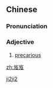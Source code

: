 ==Chinese==
{{zh-forms}}

===Pronunciation===
{{zh-pron
|m=jíjí
|cat=a
}}

===Adjective===
{{zh-adj}}

# {{lb|zh|literary}} [[precarious]]

[[Category:Mandarin literary terms|ji2ji2]]

[[zh:岌岌]]